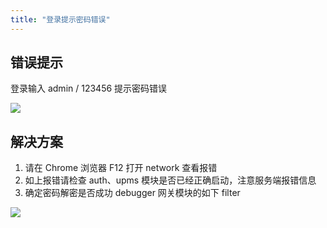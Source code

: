 ```yaml
---
title: "登录提示密码错误"
---
```


## 错误提示

登录输入 admin / 123456 提示密码错误

![](/images/1615343649256-18f37b8e-c827-400e-ab0e-c46460d6c26c.png)

## 解决方案

1. 请在 Chrome 浏览器 F12 打开 network 查看报错
2. 如上报错请检查 auth、upms 模块是否已经正确启动，注意服务端报错信息
3. 确定密码解密是否成功 debugger 网关模块的如下 filter

![](/images/1641981467394-fe844a14-8a65-49f9-98d4-8e5708bd5a16.png)
